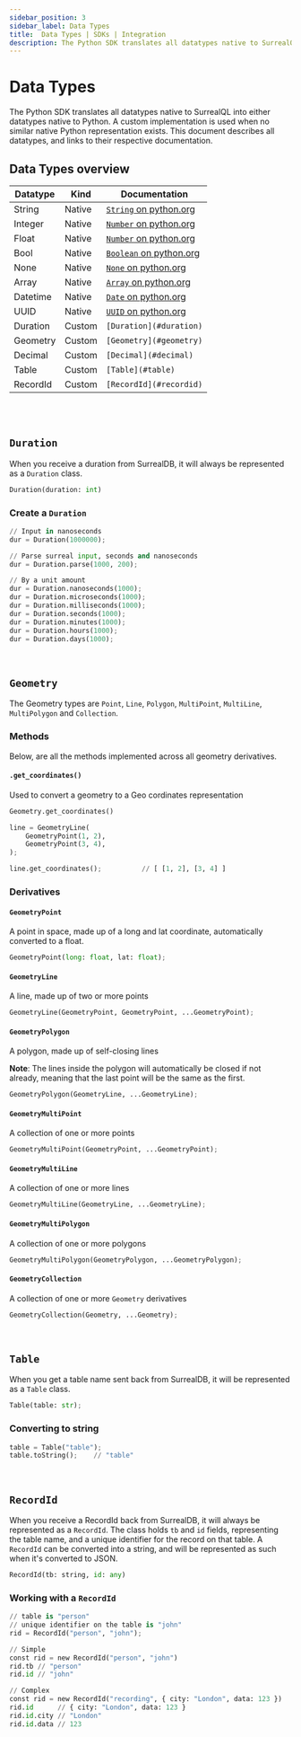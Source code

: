 ```yaml
---
sidebar_position: 3
sidebar_label: Data Types
title:  Data Types | SDKs | Integration
description: The Python SDK translates all datatypes native to SurrealQL into either datatypes native to Python. A custom implementation is used when there is not similar native Python representation . This document describes all datatypes, and links to their respective documentation.
---
```


# Data Types

The Python SDK translates all datatypes native to SurrealQL into either datatypes native to Python. A custom implementation is used when no similar native Python representation exists. This document describes all datatypes, and links to their respective documentation.

## Data Types overview

<table>
    <thead>
        <tr>
            <th colspan="1" scope="col">Datatype</th>
            <th colspan="1" scope="col">Kind</th>
            <th colspan="2" scope="col">Documentation</th>
        </tr>
    </thead>
    <tbody>
        <tr>
            <td colspan="1" scope="row">String</td>
            <td colspan="1" scope="row">Native</td>
            <td colspan="2" scope="row">
                <a href="https://docs.python.org/3/library/string.html">
                    <code>String</code> on python.org
                </a>
            </td>
        </tr>
        <tr>
            <td colspan="1" scope="row">Integer</td>
            <td colspan="1" scope="row">Native</td>
            <td colspan="2" scope="row">
                <a href="https://docs.python.org/3/library/stdtypes.html#numeric-types-int-float-complex">
                    <code>Number</code> on python.org
                </a>
            </td>
        </tr>
        <tr>
            <td colspan="1" scope="row">Float</td>
            <td colspan="1" scope="row">Native</td>
            <td colspan="2" scope="row">
                <a href="https://docs.python.org/3/library/stdtypes.html#numeric-types-int-float-complex">
                    <code>Number</code> on python.org
                </a>
            </td>
        </tr>
        <tr>
            <td colspan="1" scope="row">Bool</td>
            <td colspan="1" scope="row">Native</td>
            <td colspan="2" scope="row">
                <a href="https://docs.python.org/3/library/stdtypes.html#boolean-type-bool">
                    <code>Boolean</code> on python.org
                </a>
            </td>
        </tr>
        <tr>
            <td colspan="1" scope="row">None</td>
            <td colspan="1" scope="row">
                Native
            </td>
            <td colspan="2" scope="row">
                <a href="https://docs.python.org/3/library/stdtypes.html#the-null-object">
                    <code>None</code> on python.org
                </a>
            </td>
        </tr>
        <tr>
            <td colspan="1" scope="row">Array</td>
            <td colspan="1" scope="row">Native</td>
            <td colspan="2" scope="row">
                <a href="https://docs.python.org/3/library/array.html">
                    <code>Array</code> on python.org
                </a>
            </td>
        </tr>
        <tr>
            <td colspan="1" scope="row">Datetime</td>
            <td colspan="1" scope="row">Native</td>
            <td colspan="2" scope="row">
                <a href="https://docs.python.org/3/library/datetime.html">
                    <code>Date</code> on python.org
                </a>
            </td>
        </tr>
        <tr>
            <td colspan="1" scope="row">UUID</td>
            <td colspan="1" scope="row">Native</td>
            <td colspan="2" scope="row">
                <a href="https://docs.python.org/3/library/uuid.html">
                    <code>UUID</code> on python.org
                </a>
            </td>
        </tr>
        <tr>
            <td colspan="1" scope="row">Duration</td>
            <td colspan="1" scope="row">Custom</td>
            <td colspan="2" scope="row">
                <code>[Duration](#duration)</code>
            </td>
        </tr>
        <tr>
            <td colspan="1" scope="row">Geometry</td>
            <td colspan="1" scope="row">Custom</td>
            <td colspan="2" scope="row">
                <code>[Geometry](#geometry)</code>
            </td>
        </tr>
        <tr>
            <td colspan="1" scope="row">Decimal</td>
            <td colspan="1" scope="row">Custom</td>
            <td colspan="2" scope="row">
                <code>[Decimal](#decimal)</code>
            </td>
        </tr>
        <tr>
            <td colspan="1" scope="row">Table</td>
            <td colspan="1" scope="row">Custom</td>
            <td colspan="2" scope="row">
                <code>[Table](#table)</code>
            </td>
        </tr>
        <tr>
            <td colspan="1" scope="row">RecordId</td>
            <td colspan="1" scope="row">Custom</td>
            <td colspan="2" scope="row">
                <code>[RecordId](#recordid)</code>
            </td>
        </tr>
    </tbody>
</table>

<br /><br />


## `Duration`

When you receive a duration from SurrealDB, it will always be represented as a `Duration` class.

```python title="Signature"
Duration(duration: int)
```

### Create a `Duration`

```python
// Input in nanoseconds
dur = Duration(1000000);

// Parse surreal input, seconds and nanoseconds
dur = Duration.parse(1000, 200);

// By a unit amount
dur = Duration.nanoseconds(1000);
dur = Duration.microseconds(1000);
dur = Duration.milliseconds(1000);
dur = Duration.seconds(1000);
dur = Duration.minutes(1000);
dur = Duration.hours(1000);
dur = Duration.days(1000);
```

<br />

## `Geometry`

The Geometry types are `Point`, `Line`, `Polygon`, `MultiPoint`, `MultiLine`, `MultiPolygon` and `Collection`.

### Methods

Below, are all the methods implemented across all geometry derivatives.

#### `.get_coordinates()`

Used to convert a geometry to a Geo cordinates representation

```python title="Signature"
Geometry.get_coordinates()
```

```python title="Example"
line = GeometryLine(
    GeometryPoint(1, 2),
    GeometryPoint(3, 4),
);

line.get_coordinates();          // [ [1, 2], [3, 4] ]
```

### Derivatives

#### `GeometryPoint`

A point in space, made up of a long and lat coordinate, automatically converted to a float.

```python title="Signature"
GeometryPoint(long: float, lat: float);
```

#### `GeometryLine`

A line, made up of two or more points

```python title="Signature"
GeometryLine(GeometryPoint, GeometryPoint, ...GeometryPoint);
```

#### `GeometryPolygon`

A polygon, made up of self-closing lines

**Note**: The lines inside the polygon will automatically be closed if not already, meaning that the last point will be the same as the first.

```python title="Signature"
GeometryPolygon(GeometryLine, ...GeometryLine);
```

#### `GeometryMultiPoint`

A collection of one or more points

```python title="Signature"
GeometryMultiPoint(GeometryPoint, ...GeometryPoint);
```

#### `GeometryMultiLine`

A collection of one or more lines

```python title="Signature"
GeometryMultiLine(GeometryLine, ...GeometryLine);
```

#### `GeometryMultiPolygon`

A collection of one or more polygons

```python title="Signature"
GeometryMultiPolygon(GeometryPolygon, ...GeometryPolygon);
```

#### `GeometryCollection`

A collection of one or more `Geometry` derivatives

```python title="Signature"
GeometryCollection(Geometry, ...Geometry);
```

<br />


## `Table`

When you get a table name sent back from SurrealDB, it will be represented as a `Table` class.

```python title="Signature"
Table(table: str);
```

### Converting to string

```python
table = Table("table");
table.toString();    // "table"
```

<br />

##  `RecordId`

When you receive a RecordId back from SurrealDB, it will always be represented as a `RecordId`. The class holds `tb` and `id` fields, representing the table name, and a unique identifier for the record on that table. A `RecordId` can be converted into a string, and will be represented as such when it's converted to JSON.

```python title="Signature"
RecordId(tb: string, id: any)
```

### Working with a `RecordId`

```python title="Constructing"
// table is "person"
// unique identifier on the table is "john"
rid = RecordId("person", "john");
```

```python title="Extracting data"
// Simple
const rid = new RecordId("person", "john")
rid.tb // "person"
rid.id // "john"

// Complex
const rid = new RecordId("recording", { city: "London", data: 123 })
rid.id      // { city: "London", data: 123 }
rid.id.city // "London"
rid.id.data // 123
```


